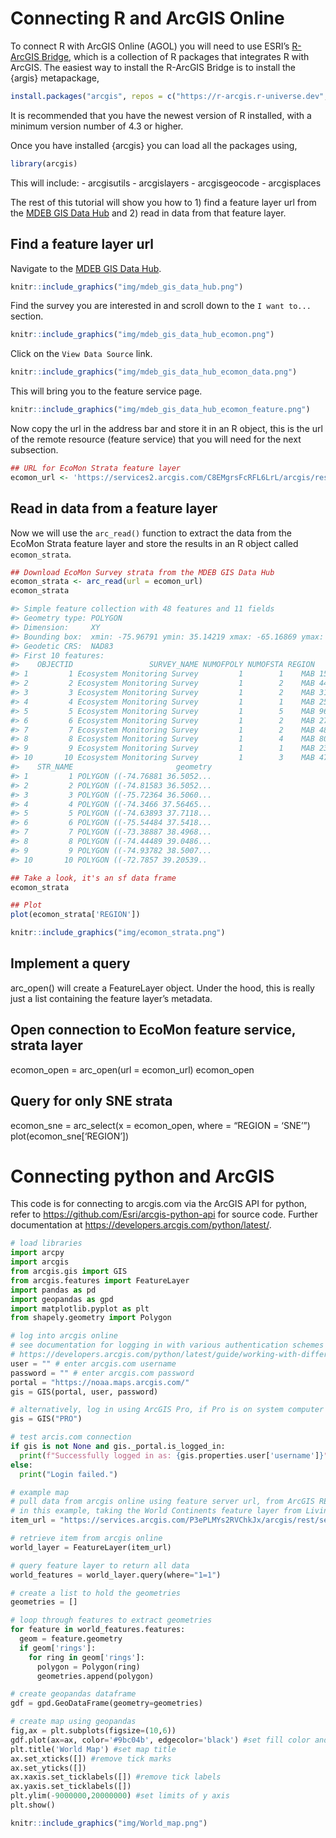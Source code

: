 # Connecting R and ArcGIS Online

To connect R with ArcGIS Online (AGOL) you will need to use ESRI's [R-ArcGIS Bridge](https://developers.arcgis.com/r-bridge/), which is a collection of R packages that integrates R with ArcGIS. The easiest way to install the R-ArcGIS Bridge is to install the {argis} metapackage,
```r
install.packages("arcgis", repos = c("https://r-arcgis.r-universe.dev", "https://cloud.r-project.org"))
```

It is recommended that you have the newest version of R installed, with a minimum version number of 4.3 or higher.

Once you have installed {arcgis} you can load all the packages using,
```r
library(arcgis)
```

This will include:
- arcgisutils 
- arcgislayers 
- arcgisgeocode
- arcgisplaces

The rest of this tutorial will show you how to 1) find a feature layer url from the [MDEB GIS Data Hub](https://mdeb-nefsc-noaa.hub.arcgis.com/) and 2) read in data from that feature layer.

## Find a feature layer url

Navigate to the [MDEB GIS Data Hub](https://mdeb-nefsc-noaa.hub.arcgis.com/).
```r
knitr::include_graphics("img/mdeb_gis_data_hub.png")
```

Find the survey you are interested in and scroll down to the `I want to...` section.
```r
knitr::include_graphics("img/mdeb_gis_data_hub_ecomon.png")
```

Click on the `View Data Source` link.
```r
knitr::include_graphics("img/mdeb_gis_data_hub_ecomon_data.png")
```

This will bring you to the feature service page.
```r
knitr::include_graphics("img/mdeb_gis_data_hub_ecomon_feature.png")
```

Now copy the url in the address bar and store it in an R object, this is the url of the remote resource (feature service) that you will need for the next subsection.
```r
## URL for EcoMon Strata feature layer
ecomon_url <- 'https://services2.arcgis.com/C8EMgrsFcRFL6LrL/arcgis/rest/services/Ecosystem_Monitoring_Survey/FeatureServer/1'
```

## Read in data from a feature layer

Now we will use the `arc_read()` function to extract the data from the EcoMon Strata feature layer and store the results in an R object called `ecomon_strata`.
```r
## Download EcoMon Survey strata from the MDEB GIS Data Hub
ecomon_strata <- arc_read(url = ecomon_url)
ecomon_strata

#> Simple feature collection with 48 features and 11 fields
#> Geometry type: POLYGON
#> Dimension:     XY
#> Bounding box:  xmin: -75.96791 ymin: 35.14219 xmax: -65.16869 ymax: 44.48558
#> Geodetic CRS:  NAD83
#> First 10 features:
#>    OBJECTID                 SURVEY_NAME NUMOFPOLY NUMOFSTA REGION     AREA TYPE     ACRES Shape__Area Shape__Length
#> 1         1 Ecosystem Monitoring Survey         1        1    MAB 1540.432   SB  380709.0   0.1540434      2.314193
#> 2         2 Ecosystem Monitoring Survey         1        2    MAB 4496.485   MS 1110526.3   0.4498022      3.273956
#> 3         3 Ecosystem Monitoring Survey         1        2    MAB 3190.414   IS  788464.8   0.3184615      3.374652
#> 4         4 Ecosystem Monitoring Survey         1        1    MAB 2510.323   SB  620508.7   0.2548203      3.274308
#> 5         5 Ecosystem Monitoring Survey         1        5    MAB 9620.144   MS 2378814.2   0.9760387      4.144637
#> 6         6 Ecosystem Monitoring Survey         1        2    MAB 2726.496   IS  673994.9   0.2762439      3.118843
#> 7         7 Ecosystem Monitoring Survey         1        2    MAB 4804.352   SB 1187883.9   0.4939513      4.031104
#> 8         8 Ecosystem Monitoring Survey         1        4    MAB 8095.956   MS 2001253.5   0.8353470      3.985027
#> 9         9 Ecosystem Monitoring Survey         1        1    MAB 2391.726   IS  591364.0   0.2455178      2.838412
#> 10       10 Ecosystem Monitoring Survey         1        3    MAB 4720.303   SB 1167316.5   0.4908978      3.187865
#>    STR_NAME                       geometry
#> 1         1 POLYGON ((-74.76881 36.5052...
#> 2         2 POLYGON ((-74.81583 36.5052...
#> 3         3 POLYGON ((-75.72364 36.5060...
#> 4         4 POLYGON ((-74.3466 37.56465...
#> 5         5 POLYGON ((-74.63893 37.7118...
#> 6         6 POLYGON ((-75.54484 37.5418...
#> 7         7 POLYGON ((-73.38887 38.4968...
#> 8         8 POLYGON ((-74.44489 39.0486...
#> 9         9 POLYGON ((-74.93782 38.5007...
#> 10       10 POLYGON ((-72.7857 39.20539..
```

```r
## Take a look, it's an sf data frame
ecomon_strata

## Plot
plot(ecomon_strata['REGION'])
```

```r
knitr::include_graphics("img/ecomon_strata.png")
```

#######################
## Implement a query ##
#######################

arc_open() will create a FeatureLayer object. Under the hood, this is really just a list containing the feature layer’s metadata.


## Open connection to EcoMon feature service, strata layer
ecomon_open = arc_open(url = ecomon_url)
ecomon_open

## Query for only SNE strata
ecomon_sne = arc_select(x = ecomon_open, where = "REGION = 'SNE'")
plot(ecomon_sne['REGION'])

# Connecting python and ArcGIS

This code is for connecting to arcgis.com via the ArcGIS API for python, refer to <https://github.com/Esri/arcgis-python-api> for source code. Further documentation at <https://developers.arcgis.com/python/latest/>.

```python
# load libraries
import arcpy
import arcgis
from arcgis.gis import GIS
from arcgis.features import FeatureLayer
import pandas as pd
import geopandas as gpd
import matplotlib.pyplot as plt
from shapely.geometry import Polygon

# log into arcgis online
# see documentation for logging in with various authentication schemes 
# https://developers.arcgis.com/python/latest/guide/working-with-different-authentication-schemes/
user = "" # enter arcgis.com username
password = "" # enter arcgis.com password
portal = "https://noaa.maps.arcgis.com/"
gis = GIS(portal, user, password)

# alternatively, log in using ArcGIS Pro, if Pro is on system computer and is logged into the portal
gis = GIS("PRO")

# test arcis.com connection
if gis is not None and gis._portal.is_logged_in:
  print(f"Successfully logged in as: {gis.properties.user['username']}")
else:
  print("Login failed.")

# example map
# pull data from arcgis online using feature server url, from ArcGIS REST API
# in this example, taking the World Continents feature layer from Living Atlas 
item_url = "https://services.arcgis.com/P3ePLMYs2RVChkJx/arcgis/rest/services/World_Continents/FeatureServer/0"

# retrieve item from arcgis online
world_layer = FeatureLayer(item_url)

# query feature layer to return all data
world_features = world_layer.query(where="1=1")

# create a list to hold the geometries
geometries = []

# loop through features to extract geometries
for feature in world_features.features:
  geom = feature.geometry
  if geom['rings']:
    for ring in geom['rings']:
      polygon = Polygon(ring)
      geometries.append(polygon)

# create geopandas dataframe
gdf = gpd.GeoDataFrame(geometry=geometries)

# create map using geopandas
fig,ax = plt.subplots(figsize=(10,6))
gdf.plot(ax=ax, color='#9bc04b', edgecolor='black') #set fill color and border color
plt.title('World Map') #set map title
ax.set_xticks([]) #remove tick marks
ax.set_yticks([])
ax.xaxis.set_ticklabels([]) #remove tick labels
ax.yaxis.set_ticklabels([])
plt.ylim(-9000000,20000000) #set limits of y axis 
plt.show()
```

```r
knitr::include_graphics("img/World_map.png")
```
